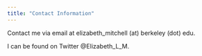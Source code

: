 ```yaml
---
title: "Contact Information"
---
```


Contact me via email at elizabeth_mitchell (at) berkeley (dot) edu. 

I can be found on Twitter @Elizabeth_L_M. 
